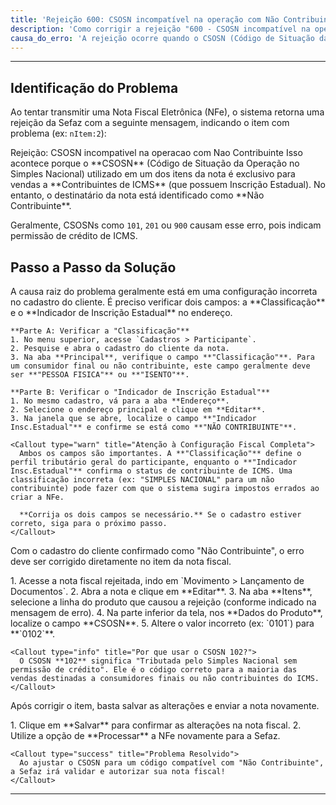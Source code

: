 ```yaml
---
title: 'Rejeição 600: CSOSN incompatível na operação com Não Contribuinte'
description: 'Como corrigir a rejeição "600 - CSOSN incompatível na operação com Não Contribuinte" ao transmitir NFe no Syspro ERP.'
causa_do_erro: 'A rejeição ocorre quando o CSOSN (Código de Situação da Operação no Simples Nacional) utilizado no item da NFe é permitido apenas para destinatários Contribuintes de ICMS, mas o cliente da operação está cadastrado como "Não Contribuinte".'
---
```



---

## Identificação do Problema

Ao tentar transmitir uma Nota Fiscal Eletrônica (NFe), o sistema retorna uma rejeição da Sefaz com a seguinte mensagem, indicando o item com problema (ex: `nItem:2`):

<Callout type="error" title="Erro Apresentado">
  Rejeição: CSOSN incompativel na operacao com Nao Contribuinte
</Callout>

<Callout type="info" title="Causa do Erro">
  Isso acontece porque o **CSOSN** (Código de Situação da Operação no Simples Nacional) utilizado em um dos itens da nota é exclusivo para vendas a **Contribuintes de ICMS** (que possuem Inscrição Estadual). No entanto, o destinatário da nota está identificado como **Não Contribuinte**.

  Geralmente, CSOSNs como `101`, `201` ou `900` causam esse erro, pois indicam permissão de crédito de ICMS.
</Callout>

## Passo a Passo da Solução

<Steps>
  <Step title="Verificar a Classificação Fiscal do Destinatário">
    <p>A causa raiz do problema geralmente está em uma configuração incorreta no cadastro do cliente. É preciso verificar dois campos: a **Classificação** e o **Indicador de Inscrição Estadual** no endereço.</p>
    
    **Parte A: Verificar a "Classificação"**
    1. No menu superior, acesse `Cadastros > Participante`.
    2. Pesquise e abra o cadastro do cliente da nota.
    3. Na aba **Principal**, verifique o campo **"Classificação"**. Para um consumidor final ou não contribuinte, este campo geralmente deve ser **"PESSOA FISICA"** ou **"ISENTO"**.

    **Parte B: Verificar o "Indicador de Inscrição Estadual"**
    1. No mesmo cadastro, vá para a aba **Endereço**.
    2. Selecione o endereço principal e clique em **Editar**.
    3. Na janela que se abre, localize o campo **"Indicador Insc.Estadual"** e confirme se está como **"NÃO CONTRIBUINTE"**.

    <Callout type="warn" title="Atenção à Configuração Fiscal Completa">
      Ambos os campos são importantes. A **"Classificação"** define o perfil tributário geral do participante, enquanto o **"Indicador Insc.Estadual"** confirma o status de contribuinte de ICMS. Uma classificação incorreta (ex: "SIMPLES NACIONAL" para um não contribuinte) pode fazer com que o sistema sugira impostos errados ao criar a NFe.
      
      **Corrija os dois campos se necessário.** Se o cadastro estiver correto, siga para o próximo passo.
    </Callout>
  </Step>

  <Step title="Ajustar o CSOSN Diretamente na Nota Fiscal">
    <p>Com o cadastro do cliente confirmado como "Não Contribuinte", o erro deve ser corrigido diretamente no item da nota fiscal.</p>
    1. Acesse a nota fiscal rejeitada, indo em `Movimento > Lançamento de Documentos`.
    2. Abra a nota e clique em **Editar**.
    3. Na aba **Itens**, selecione a linha do produto que causou a rejeição (conforme indicado na mensagem de erro).
    4. Na parte inferior da tela, nos **Dados do Produto**, localize o campo **CSOSN**.
    5. Altere o valor incorreto (ex: `0101`) para **`0102`**.

    <Callout type="info" title="Por que usar o CSOSN 102?">
      O CSOSN **102** significa "Tributada pelo Simples Nacional sem permissão de crédito". Ele é o código correto para a maioria das vendas destinadas a consumidores finais ou não contribuintes do ICMS.
    </Callout>
  </Step>

  <Step title="Salvar e Retransmitir a NFe">
    <p>Após corrigir o item, basta salvar as alterações e enviar a nota novamente.</p>
    1. Clique em **Salvar** para confirmar as alterações na nota fiscal.
    2. Utilize a opção de **Processar** a NFe novamente para a Sefaz.

    <Callout type="success" title="Problema Resolvido">
      Ao ajustar o CSOSN para um código compatível com "Não Contribuinte", a Sefaz irá validar e autorizar sua nota fiscal!
    </Callout>
  </Step>
</Steps>

---

<SuporteSection modulo="NFe" />